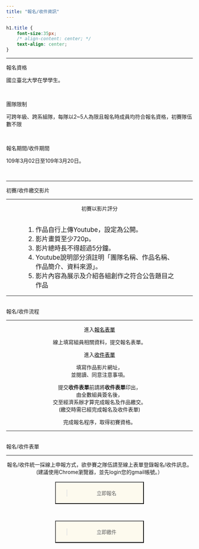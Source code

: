 ```yaml
---
title: "報名/收件資訊"
---
```

```css
h1.title {
    font-size:35px;
    /* align-content: center; */
    text-align: center;
}
```
___

<div class="divborder2">
<font class="highlight"> 報名資格 </font>
<p class="paragraph">
  國立臺北大學在學學生。
</p>
<br>

<font class="highlight"> 團隊限制 </font>
<p class="paragraph">
  可跨年級、跨系組隊，每隊以2~5人為限且報名時成員均符合報名資格，初賽隊伍數不限 
</p>
<br>

<font class="highlight"> 報名期間/收件期間 </font>
<p class="paragraph">
  109年3月02日至109年3月20日。 
</p>
</div>
<br>

___
<div class="title"> 初賽/收件繳交影片 </div>
___

<div class="divborder">
<center><font class="highlight"> 初賽以影片評分 </font></center></br>
<div style="padding-left: 10% ;padding-right: 10% ;font-size: 17px">
1. 作品自行上傳Youtube，設定為公開。
2. 影片畫質至少720p。
3. 影片總時長不得超過5分鐘。
4. Youtube說明部分須註明「團隊名稱、作品名稱、作品簡介、資料來源」。
5. 影片內容為展示及介紹各組創作之符合公告題目之作品
</div>

</div>

___

<br>
<div class="title">報名/收件流程 </div>

___
<center>
<div class="signup">
進入<a href="https://docs.google.com/forms/d/1kPlkpmM-LNcrOzSpMsgKXeciNsxNg8Sm8-BgDpmGQUI" style="color: black">報名表單 </a>
</div>
<i class="fas fa-angle-down"></i>

<div class="signup">
  線上填寫組員相關資料，提交報名表單。
</div>
  <i class="fas fa-angle-down"></i>

<div class="signup">
進入<a href="https://docs.google.com/forms/d/10TUkicXyNraL_6i4zCB-Ycpw5nmQNbrP9pSOn4gvgd4" style="color: black">收件表單 </a>
</div>
<i class="fas fa-angle-down"></i>

<div class="signup">
填寫作品影片網址，</br>並閱讀、同意注意事項。
</div>
  <i class="fas fa-angle-down"></i>
  
<div class="signup">
  提交<strong>收件表單</strong>前請將<strong>收件表單</strong>印出，</br>
  由全數組員簽名後，</br>
  交至經濟系辦才算完成報名及作品繳交。<br>
  (繳交時需已經完成報名及收件表單)
</div>
<i class="fas fa-angle-down"></i>

<div class="signup">
完成報名程序，取得初賽資格。
</div>
</center>
___    

<br>
<div class="title">報名/收件表單 </div>
  
___
<center>
報名/收件統一採線上申報方式，欲參賽之隊伍請至線上表單登錄報名/收件訊息。 <br>
(建議使用Chrome瀏覽器，並先login您的gmail帳號。）
</center>
<br>
<center>
<button type="button" style="width:240px;height:60px;color: black; background-color: #FDFAEE" onclick="location.href='https://docs.google.com/forms/d/1kPlkpmM-LNcrOzSpMsgKXeciNsxNg8Sm8-BgDpmGQUI'">>
立即報名
</button>
</br>

<button type="button" style="width:240px;height:60px;color: black; background-color: #FDFAEE" onclick="location.href='https://docs.google.com/forms/d/10TUkicXyNraL_6i4zCB-Ycpw5nmQNbrP9pSOn4gvgd4'">>
立即繳件
</button>
</center>

